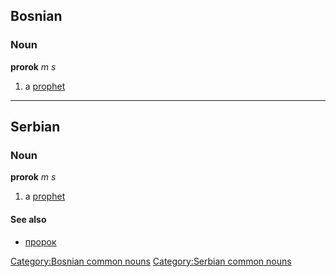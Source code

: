 ==Bosnian==
===Noun===
'''prorok''' ''m s''
#a [[prophet]]
[[Category:Bosnian common nouns]]

----

==Serbian==
===Noun===
'''prorok''' ''m s''
#a [[prophet]]
====See also====
*[[пророк]]
[[Category:Serbian common nouns]]